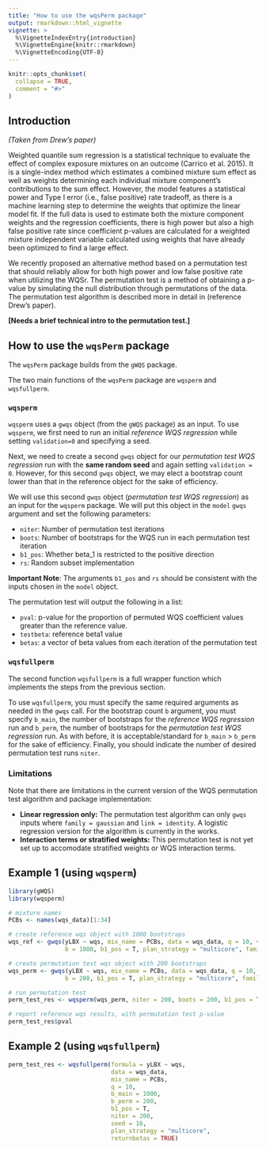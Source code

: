 ```yaml
---
title: "How to use the wqsPerm package"
output: rmarkdown::html_vignette
vignette: >
  %\VignetteIndexEntry{introduction}
  %\VignetteEngine{knitr::rmarkdown}
  %\VignetteEncoding{UTF-8}
---
```


```r
knitr::opts_chunk$set(
  collapse = TRUE,
  comment = "#>"
)
```

## Introduction 

*(Taken from Drew's paper)*

Weighted quantile sum regression is a statistical technique to evaluate the effect of complex exposure mixtures on an outcome (Carrico et al. 2015). It is a single-index method which estimates a combined mixture sum effect as well as weights determining each individual mixture component's contributions to the sum effect. However, the model features a statistical power and Type I error (i.e., false positive) rate tradeoff, as there is a machine learning step to determine the weights that optimize the linear model fit. If the full data is used to estimate both the mixture component weights and the regression coefficients, there is high power but also a high false positive rate since coefficient p-values are calculated for a weighted mixture independent variable calculated using weights that have already been optimized to find a large effect. 

We recently proposed an alternative method based on a permutation test that should reliably allow for both high power and low false positive rate when utilizing the WQSr. The permutation test is a method of obtaining a p-value by simulating the null distribution through permutations of the data. The permutation test algorithm is described more in detail in (reference Drew's paper).

**[Needs a brief technical intro to the permutation test.]**

## How to use the `wqsPerm` package 

The `wqsPerm` package builds from the `gWQS` package.

The two main functions of the `wqsPerm` package are `wqsperm` and `wqsfullperm`. 

### `wqsperm`

`wqsperm` uses a `gwqs` object (from the `gWQS` package) as an input. To use `wqsperm`, we first need to run an initial *reference WQS regression* while setting `validation=0` and specifying a seed.  

Next, we need to create a second `gwqs` object for our *permutation test WQS regression* run with the **same random seed** and again setting `validation = 0`. However, for this second `gwqs` object, we may elect a bootstrap count lower than that in the reference object for the sake of efficiency. 

We will use this second `gwqs` object (*permutation test WQS regression*) as an input for the `wqsperm` package. We will put this object in the `model` `gwqs` argument and set the following parameters: 

* `niter`: Number of permutation test iterations 
* `boots`: Number of bootstraps for the WQS run in each permutation test iteration 
* `b1_pos`: Whether beta_1 is restricted to the positive direction 
* `rs`: Random subset implementation 

**Important Note**: The arguments `b1_pos` and `rs` should be consistent with the inputs chosen in the `model` object.   

The permutation test will output the following in a list: 

* `pval`: p-value for the proportion of permuted WQS coefficient values greater than the reference value.  
* `testbeta`: reference beta1 value 
* `betas`: a vector of beta values from each iteration of the permutation test 

### `wqsfullperm` 

The second function `wqsfullperm` is a full wrapper function which implements the steps from the previous section. 

To use `wqsfullperm`, you must specify the same required arguments as needed in the `gwqs` call. For the bootstrap count `b` argument, you must specify `b_main`, the number of bootstraps for the *reference WQS regression* run and `b_perm`, the number of bootstraps for the *permutation test WQS regression* run. As with before, it is acceptable/standard for `b_main` $>$ `b_perm` for the sake of efficiency. Finally, you should indicate the number of desired permutation test runs `niter`. 

### Limitations 

Note that there are limitations in the current version of the WQS permutation test algorithm and package implementation: 

* **Linear regression only:** The permutation test algorithm can only `gwqs` inputs where `family = gaussian` and `link = identity`. A logistic regression version for the algorithm is currently in the works. 
* **Interaction terms or stratified weights:**  This permutation test is not yet set up to accomodate stratified weights or WQS interaction terms.

## Example 1 (using `wqsperm`)

```r
library(gWQS)
library(wqsperm)

# mixture names 
PCBs <- names(wqs_data)[1:34]

# create reference wqs object with 1000 bootstraps 
wqs_ref <- gwqs(yLBX ~ wqs, mix_name = PCBs, data = wqs_data, q = 10, validation = 0, 
                b = 1000, b1_pos = T, plan_strategy = "multicore", family = "gaussian", seed = 16)

# create permutation test wqs object with 200 bootstraps
wqs_perm <- gwqs(yLBX ~ wqs, mix_name = PCBs, data = wqs_data, q = 10, validation = 0, 
                b = 200, b1_pos = T, plan_strategy = "multicore", family = "gaussian", seed = 16)

# run permutation test
perm_test_res <- wqsperm(wqs_perm, niter = 200, boots = 200, b1_pos = T)

# report reference wqs results, with permutation test p-value 
perm_test_res$pval
```

## Example 2 (using `wqsfullperm`)

```r
perm_test_res <- wqsfullperm(formula = yLBX ~ wqs, 
                             data = wqs_data, 
                             mix_name = PCBs, 
                             q = 10, 
                             b_main = 1000, 
                             b_perm = 200, 
                             b1_pos = T, 
                             niter = 200, 
                             seed = 16, 
                             plan_strategy = "multicore", 
                             returnbetas = TRUE)
```
